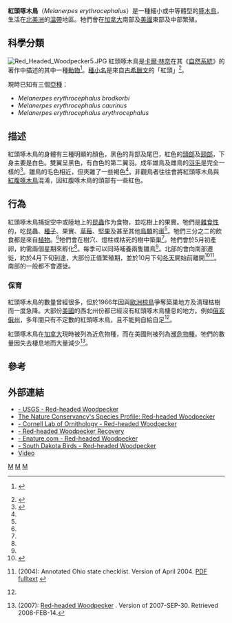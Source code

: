 {{Speciesbox
| taxon = Melanerpes erythrocephalus
| image = Melanerpes-erythrocephalus-003.jpg
| status = NT
| status_system = iucn3.1
| status_ref = <ref name=iucn>{{IUCN2006|assessors={{aut|BirdLife International}}|year=2004|id=47288|title=Melanerpes erythrocephalus|downloaded=9 May 2006}}</ref>
| binomial_authority = ([[卡爾·林奈|Linnaeus]], 1758)
}}
'''紅頭啄木鳥'''（''Melanerpes erythrocephalus''）是一種細小或中等體型的[[啄木鳥|啄木鳥]]，生活在[[北美洲|北美洲]]的[[溫帶|溫帶]]地區。牠們會在[[加拿大|加拿大]]南部及[[美國|美國]]東部及中部繁殖。

==科學分類==
[[File:Red_Headed_Woodpecker5.JPG|thumb]]
紅頭啄木鳥是[[卡爾·林奈|卡爾·林奈]]在其《[[自然系統|自然系統]]》的著作中描述的其中一種[[動物|動物]]<ref>{{la icon}} {{cite book en | last=Linnaeus | first=C | title=Systema naturae per regna tria naturae, secundum classes, ordines, genera, species, cum characteribus, differentiis, synonymis, locis. Tomus I. Editio decima, reformata. | publisher=Holmiae. (Laurentii Salvii). | date=1758}}</ref>。[[種小名|種小名]]是來自[[古希臘文|古希臘文]]的「紅頭」<ref name=Liddell1980>{{cite book en | author = Liddell, Henry George and Robert Scott | year = 1980 | title = A Greek-English Lexicon (Abridged Edition) | url = https://archive.org/details/lexicon00lidd | publisher = Oxford University Press | location = United Kingdom | isbn =0-19-910207-4}}</ref>。

現時已知有三個[[亞種|亞種]]：
* ''Melanerpes erythrocephalus brodkorbi''
* ''Melanerpes erythrocephalus caurinus''
* ''Melanerpes erythrocephalus erythrocephalus''

==描述==
紅頭啄木鳥的身體有三種明顯的顏色，黑色的背部及尾巴，紅色的[[頭部|頭部]]及[[頸部|頸部]]，下身主要是白色。雙翼呈黑色，有白色的第二翼羽。成年雄鳥及雌鳥的[[羽毛|羽毛]]是完全一樣的<ref name="BirdsOfCarolinas">{{cite book en | last = Porter| first = Eloise F. | coauthors = James F. Parnell, Robert P. Teulings, Ricky Davis| title = Birds of the Carolinas Second Edition| publisher = University of North Carolina Press | date = 2006| location = Chapel Hill, NC | pages = 220| isbn =978-0-8078-5671-0 }}</ref>。雛鳥的毛色相近，但夾雜了一些褐色<ref name="BirdsOfCarolinas"/>。非觀鳥者往往會將紅頭啄木鳥與[[紅腹啄木鳥|紅腹啄木鳥]]混淆，因紅腹啄木鳥的頭部有一些紅色。

==行為==
紅頭啄木鳥捕捉空中或陸地上的[[昆蟲|昆蟲]]作为食物，並吃樹上的果實。牠們是[[雜食性|雜食性]]的，吃昆蟲、[[種子|種子]]、果實、[[草莓|草莓]]、[[堅果|堅果]]及甚至其他[[鳥類|鳥類]]的[[蛋|蛋]]<ref name="BirdsOfCarolinas"/>。牠們三分之二的飲食都是來自[[植物|植物]]。<ref name="BirdsOfCarolinas"/>牠們會在樹穴、燈柱或枯死的樹中築巢<ref name="BirdsOfCarolinas"/>。牠們會於5月初產卵，約需兩個星期來孵化<ref name="BirdsOfCarolinas"/>。每季可以同時哺養兩隻雛鳥<ref name="BirdsOfCarolinas"/>。北部的會向南部遷徙，約於4月下旬到達，大部份正值繁殖期，並於10月下旬[[冬天|冬天]]開始前離開<ref>{{Cite journal en|author=Henninger, W.F.|year=1906|title=A preliminary list of the birds of Seneca County, Ohio.|journal=Wilson Bull|volume=18|issue=2|pages=47-60|url=http://elibrary.unm.edu/sora/Wilson/DJVU/v018n02/P0047-P0060.djvu|access-date=2008-07-30|archive-url=https://web.archive.org/web/20121108102737/http://elibrary.unm.edu/sora/Wilson/DJVU/v018n02/P0047-P0060.djvu|archive-date=2012-11-08|dead-url=yes}}</ref><ref name=OOS2004>{{aut|Ohio Ornithological Society (OOS)}} (2004): Annotated Ohio state checklist. Version of April 2004. [http://www.ohiobirds.org/publications/OBRClist.pdf PDF fulltext] {{webarchive|url=https://web.archive.org/web/20040718101517/http://www.ohiobirds.org/publications/OBRClist.pdf |date=2004-07-18 }}</ref>。南部的一般都不會遷徙。

===保育===
紅頭啄木鳥的數量曾經很多，但於1966年因與[[歐洲椋鳥|歐洲椋鳥]]爭奪築巢地方及清理枯樹而一度急降。大部份[[美國|美國]]的西北州份都已經沒有紅頭啄木鳥棲息的地方。例如[[俄亥俄州|俄亥俄州]]，多年間只有不定數的紅頭啄木鳥，且不能夠自給自足<ref name=OOS2004 />。

紅頭啄木鳥在[[加拿大|加拿大]]現時被列為近危物種，而在美國則被列為[[瀕危物種|瀕危物種]]。牠們的數量因失去棲息地而大量減少<ref>{{aut|BirdHouses101.com}} (2007): [http://www.birdhouses101.com/redheaded-woodpecker.asp Red-headed Woodpecker] {{Wayback|url=http://www.birdhouses101.com/redheaded-woodpecker.asp |date=20210421140130 }}. Version of 2007-SEP-30. Retrieved 2008-FEB-14.</ref>。

==參考==
{{Portal box|生物学|鸟}}
{{Reflist}}

==外部連結==
{{commons and category|Melanerpes_erythrocephalus|红头啄木鸟|Melanerpes_erythrocephalus}}
*[http://www.mbr-pwrc.usgs.gov/id/framlst/i4060id.html - USGS - Red-headed Woodpecker] {{Wayback|url=http://www.mbr-pwrc.usgs.gov/id/framlst/i4060id.html |date=20080302121433 }}
*[https://web.archive.org/web/20080724092615/http://www.nature.org/animals/birds/animals/redheaded.html The Nature Conservancy's Species Profile: Red-headed Woodpecker]
*[http://www.birds.cornell.edu/AllAboutBirds/BirdGuide/Red-headed_Woodpecker.html - Cornell Lab of Ornithology - Red-headed Woodpecker] {{Wayback|url=http://www.birds.cornell.edu/AllAboutBirds/BirdGuide/Red-headed_Woodpecker.html |date=20080415231208 }}
*[http://www.redheadrecovery.org - Red-headed Woodpecker Recovery] {{Wayback|url=http://www.redheadrecovery.org/ |date=20200723124251 }}
*[https://web.archive.org/web/20061125010017/http://www.enature.com/fieldguides/detail.asp?recnum=BD0430 - Enature.com - Red-headed Woodpecker]
*[http://sdakotabirds.com/species/red_headed_woodpecker_info.htm - South Dakota Birds - Red-headed Woodpecker] {{Wayback|url=http://sdakotabirds.com/species/red_headed_woodpecker_info.htm |date=20080221172955 }}
*[http://youtube.com/watch?v=Ic6YPqC2wfU Video] {{Wayback|url=http://youtube.com/watch?v=Ic6YPqC2wfU |date=20160306221129 }}
{{taxonbar}}
[[Category:啄木鸟科|M]]
[[Category:1758年描述的鸟类|M]]
[[Category:卡尔·林奈命名的生物分类|M]]